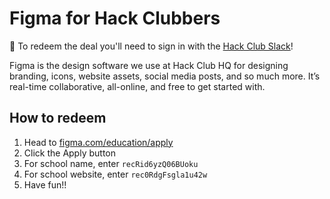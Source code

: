 
# Figma for Hack Clubbers

<p style={{background: 'rgba(255,250,240, 1)', padding: '8px', borderRadius: '.5rem', color: 'rgba(156,66,33,1)'}}>💬 To redeem the deal you'll need to sign in with the <a href="https://hackclub.com/slack">Hack Club Slack</a>!</p>

Figma is the design software we use at Hack Club HQ for designing branding, icons, website assets, social media posts, and so much more. It’s real-time collaborative, all-online, and free to get started with.

## How to redeem

1. Head to [figma.com/education/apply](https://figma.com/education/apply)
2. Click the Apply button
3. For school name, enter <Code>recRid6yzQ06BUoku</Code>
4. For school website, enter <Code>rec0RdgFsgla1u42w</Code>
5. Have fun!!